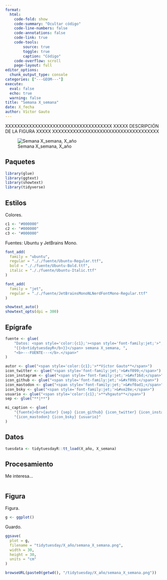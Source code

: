 ```yaml
---
format:
  html:
    code-fold: show
    code-summary: "Ocultar código"
    code-line-numbers: false
    code-annotations: false
    code-link: true
    code-tools:
        source: true
        toggle: true
        caption: "Código"
    code-overflow: scroll
    page-layout: full
editor_options:
  chunk_output_type: console
categories: ["---GEOM---"]
execute:
  eval: false
  echo: true
  warning: false
title: "Semana X_semana"
date: X_fecha
author: Víctor Gauto
---
```


XXXXXXXXXXXXXXXXXXXXXXXXXXXXXXXXXXXX
XXXXX DESCRIPCIÓN DE LA FIGURA XXXXX
XXXXXXXXXXXXXXXXXXXXXXXXXXXXXXXXXXXX

![Semana X_semana, X_año](semana_X_semana.png)

## Paquetes

```r
library(glue)
library(ggtext)
library(showtext)
library(tidyverse)
```

## Estilos

Colores.

```r
c1 <- "#000000"
c2 <- "#000000"
c3 <- "#000000"
```

Fuentes: Ubuntu y JetBrains Mono.

```r
font_add(
  family = "ubuntu",
  regular = "././fuente/Ubuntu-Regular.ttf",
  bold = "././fuente/Ubuntu-Bold.ttf",
  italic = "././fuente/Ubuntu-Italic.ttf"
)

font_add(
  family = "jet",
  regular = "././fuente/JetBrainsMonoNLNerdFontMono-Regular.ttf"
)

showtext_auto()
showtext_opts(dpi = 300)
```

## Epígrafe

```r
fuente <- glue(
    "Datos: <span style='color:{c1};'><span style='font-family:jet;'>",
    "{{<b>tidytuesdayR</b>}}</span> semana X_semana, ",
    "<b>---FUENTE---</b>.</span>"
)

autor <- glue("<span style='color:{c1};'>**Víctor Gauto**</span>")
icon_twitter <- glue("<span style='font-family:jet;'>&#xf099;</span>")
icon_instagram <- glue("<span style='font-family:jet;'>&#xf16d;</span>")
icon_github <- glue("<span style='font-family:jet;'>&#xf09b;</span>")
icon_mastodon <- glue("<span style='font-family:jet;'>&#xf0ad1;</span>")
icon_bsky <- glue("<span style='font-family:jet;'>&#xe28e;</span>")
usuario <- glue("<span style='color:{c1};'>**vhgauto**</span>")
sep <- glue("**|**")

mi_caption <- glue(
    "{fuente}<br>{autor} {sep} {icon_github} {icon_twitter} {icon_instagram} ",
    "{icon_mastodon} {icon_bsky} {usuario}"
)
```

## Datos

```r
tuesdata <- tidytuesdayR::tt_load(X_año, X_semana)
```

## Procesamiento

Me interesa...

```r

```

## Figura

Figura.

```r
g <- ggplot()
```

Guardo.

```r
ggsave(
  plot = g,
  filename = "tidytuesday/X_año/semana_X_semana.png",
  width = 30,
  height = 30,
  units = "cm"
)

browseURL(paste0(getwd(), "/tidytuesday/X_año/semana_X_semana.png"))
```
